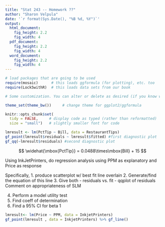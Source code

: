 ```yaml
---
title: "Stat 243 -- Homework ??"
author: "Sharon Velpula"
date: '`r format(Sys.Date(), "%B %d, %Y")`'
output: 
  html_document:
    fig_height: 2.2
    fig_width: 4
  pdf_document:
    fig_height: 2.2
    fig_width: 4
  word_document:
    fig_height: 2.2
    fig_width: 4
---
```


```r
# load packages that are going to be used
require(mosaic)      # this loads ggformula (for plotting), etc. too
require(Lock5withR)  # this loads data sets from our book

# Some customization. You can alter or delete as desired (if you know what you are doing).

theme_set(theme_bw())     # change theme for ggplot2/ggformula

knitr::opts_chunk$set(
  tidy = FALSE,     # display code as typed (rather than reformatted)
  size = "small")   # slightly smaller font for code
```

<!-- Put your work below here.  Put text in text chunks, code in R chunks. -->

```r
lmresult <- lm(PctTip ~ Bill, data = RestaurantTips)
gf_point(lmresult$residuals ~ lmresult$fitted) #first diagnostic plot
gf_qq(~lmresult$residuals) #second diagnostic plot 
```
$$ \widehat{\mbox{PctTip}} = 0.0488\times\mbox{Bill} + 15 $$

Using InkJetPrinters, do regression analysis using PPM as explanatory and Price
as response

Specifically, 
1. produce scatterplot w/ best fit line overlain
2. Generate/find the equation of this line
3. Give both 
- residuals vs. fit
- qqplot of residuals
Comment on appropriateness of SLM

4. Perform a model utility test 
5. Find coeff of determination
6. Find a 95% CI for beta 1

```r
lmresult<- lm(Price ~ PPM, data = InkjetPrinters)
gf_point(lmresult , data = InkjetPrinters) %>% gf_line()
```


